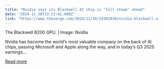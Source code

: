 ```yaml
---
title: "Nvidia says its Blackwell AI chip is ‘full steam’ ahead"
date: "2024-11-20T23:21:42.000Z"
link: "https://www.theverge.com/2024/11/20/24301810/nvidia-blackwell-ai-b200-gb200-full-production-q3-2025-earnings"
---
```


The Blackwell B200 GPU. | Image: Nvidia
    

  
Nvidia has become the world’s most valuable company on the back of AI chips, passing Microsoft and Apple along the way, and in today’s Q3 2025 earnings...

[Read more](https://www.theverge.com/2024/11/20/24301810/nvidia-blackwell-ai-b200-gb200-full-production-q3-2025-earnings)
